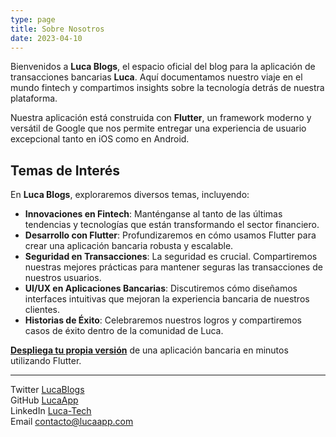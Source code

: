 ```yaml
---
type: page
title: Sobre Nosotros
date: 2023-04-10
---
```


Bienvenidos a **Luca Blogs**, el espacio oficial del blog para la aplicación de transacciones bancarias **Luca**. Aquí documentamos nuestro viaje en el mundo fintech y compartimos insights sobre la tecnología detrás de nuestra plataforma.

Nuestra aplicación está construida con **Flutter**, un framework moderno y versátil de Google que nos permite entregar una experiencia de usuario excepcional tanto en iOS como en Android.

## Temas de Interés

En **Luca Blogs**, exploraremos diversos temas, incluyendo:

- **Innovaciones en Fintech**: Manténganse al tanto de las últimas tendencias y tecnologías que están transformando el sector financiero.
- **Desarrollo con Flutter**: Profundizaremos en cómo usamos Flutter para crear una aplicación bancaria robusta y escalable.
- **Seguridad en Transacciones**: La seguridad es crucial. Compartiremos nuestras mejores prácticas para mantener seguras las transacciones de nuestros usuarios.
- **UI/UX en Aplicaciones Bancarias**: Discutiremos cómo diseñamos interfaces intuitivas que mejoran la experiencia bancaria de nuestros clientes.
- **Historias de Éxito**: Celebraremos nuestros logros y compartiremos casos de éxito dentro de la comunidad de Luca.

[**Despliega tu propia versión**](https://vercel.com/new/clone?repository-url=https://github.com/flutter/flutter&project-name=luca-app&repository-name=luca-app) de una aplicación bancaria en minutos utilizando Flutter.

---

Twitter [LucaBlogs](https://twitter.com/LucaBlogs)  
GitHub [LucaApp](https://github.com/LucaApp)  
LinkedIn [Luca-Tech](https://linkedin.com/company/luca-tech)  
Email contacto@lucaapp.com
